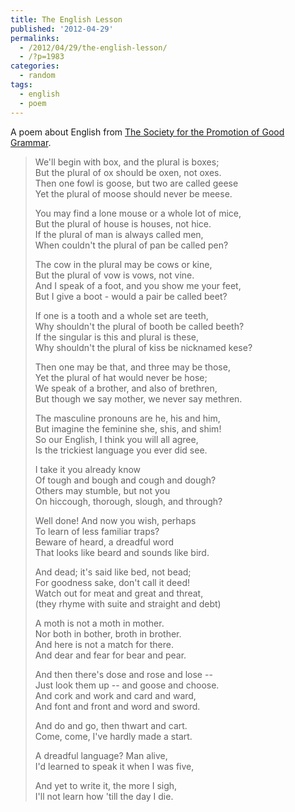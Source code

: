 ---
title: The English Lesson
published: '2012-04-29'
permalinks:
  - /2012/04/29/the-english-lesson/
  - /?p=1983
categories:
  - random
tags:
  - english
  - poem
---

A poem about English from [The Society for the Promotion of Good Grammar](http://grammatically.blogspot.com/2009/08/english-lesson.html).

> We'll begin with box, and the plural is boxes;  
> But the plural of ox should be oxen, not oxes.  
> Then one fowl is goose, but two are called geese  
> Yet the plural of moose should never be meese.
>
> You may find a lone mouse or a whole lot of mice,  
> But the plural of house is houses, not hice.  
> If the plural of man is always called men,  
> When couldn't the plural of pan be called pen?
>
> The cow in the plural may be cows or kine,  
> But the plural of vow is vows, not vine.  
> And I speak of a foot, and you show me your feet,  
> But I give a boot - would a pair be called beet?
>
> If one is a tooth and a whole set are teeth,  
> Why shouldn't the plural of booth be called beeth?  
> If the singular is this and plural is these,  
> Why shouldn't the plural of kiss be nicknamed kese?
>
> Then one may be that, and three may be those,  
> Yet the plural of hat would never be hose;  
> We speak of a brother, and also of brethren,  
> But though we say mother, we never say methren.
>
> The masculine pronouns are he, his and him,  
> But imagine the feminine she, shis, and shim!  
> So our English, I think you will all agree,  
> Is the trickiest language you ever did see.
>
> I take it you already know  
> Of tough and bough and cough and dough?  
> Others may stumble, but not you  
> On hiccough, thorough, slough, and through?
>
> Well done! And now you wish, perhaps  
> To learn of less familiar traps?  
> Beware of heard, a dreadful word  
> That looks like beard and sounds like bird.
>
> And dead; it's said like bed, not bead;  
> For goodness sake, don't call it deed!  
> Watch out for meat and great and threat,  
> (they rhyme with suite and straight and debt)
>
> A moth is not a moth in mother.  
> Nor both in bother, broth in brother.  
> And here is not a match for there.  
> And dear and fear for bear and pear.
>
> And then there's dose and rose and lose --  
> Just look them up -- and goose and choose.  
> And cork and work and card and ward,  
> And font and front and word and sword.
>
> And do and go, then thwart and cart.  
> Come, come, I've hardly made a start.
>
> A dreadful language? Man alive,  
> I'd learned to speak it when I was five,
>
> And yet to write it, the more I sigh,  
> I'll not learn how 'till the day I die.
